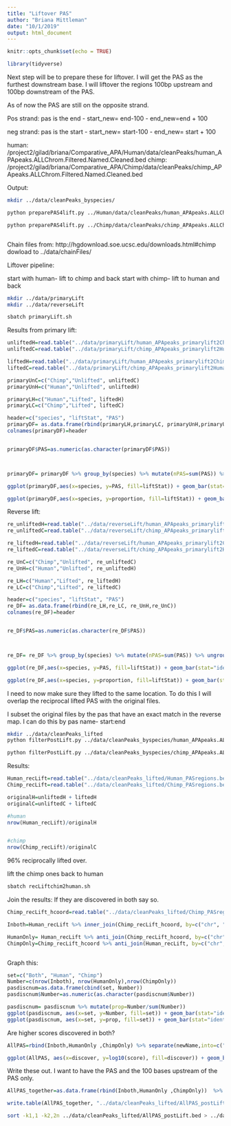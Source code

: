 ```yaml
---
title: "Liftover PAS"
author: "Briana Mittleman"
date: "10/1/2019"
output: html_document
---
```


```r
knitr::opts_chunk$set(echo = TRUE)
```


```r
library(tidyverse)

```

Next step will be to prepare these for liftover. I will get the PAS as the furthest downstream base. I will liftover the regions 100bp upstream and 100bp downstream of the PAS.


As of now the PAS are still on the opposite strand. 

Pos strand: pas is the end
  - start_new= end-100
  - end_new=end + 100
  
neg strand: pas is the start
  - start_new= start-100
  - end_new= start + 100

human: /project2/gilad/briana/Comparative_APA/Human/data/cleanPeaks/human_APApeaks.ALLChrom.Filtered.Named.Cleaned.bed
chimp: /project2/gilad/briana/Comparative_APA/Chimp/data/cleanPeaks/chimp_APApeaks.ALLChrom.Filtered.Named.Cleaned.bed

Output:

```bash
mkdir ../data/cleanPeaks_byspecies/

python preparePAS4lift.py ../Human/data/cleanPeaks/human_APApeaks.ALLChrom.Filtered.Named.Cleaned.bed ../data/cleanPeaks_byspecies/human_APApeaks.ALLChrom.Filtered.Named.Cleaned_100bpreg.bed

python preparePAS4lift.py ../Chimp/data/cleanPeaks/chimp_APApeaks.ALLChrom.Filtered.Named.Cleaned.bed ../data/cleanPeaks_byspecies/chimp_APApeaks.ALLChrom.Filtered.Named.Cleaned_100bpreg.bed



```


Chain files from:
http://hgdownload.soe.ucsc.edu/downloads.html#chimp dowload to ../data/chainFiles/


Liftover pipeline:

start with human- lift to chimp and back
start with chimp- lift to human and back 

```bash
mkdir ../data/primaryLift
mkdir ../data/reverseLift

sbatch primaryLift.sh
```


Results from primary lift:  

```r
unliftedH=read.table("../data/primaryLift/human_APApeaks_primarylift2Chimp_UNLIFTED.bed",stringsAsFactors = F) %>% nrow()
unliftedC=read.table("../data/primaryLift/chimp_APApeaks_primarylift2Human_UNLIFTED.bed",stringsAsFactors = F) %>% nrow()

liftedH=read.table("../data/primaryLift/human_APApeaks_primarylift2Chimp.bed",stringsAsFactors = F) %>% nrow()
liftedC=read.table("../data/primaryLift/chimp_APApeaks_primarylift2Human.bed",stringsAsFactors = F) %>% nrow()

primaryUnC=c("Chimp","Unlifted", unliftedC)
primaryUnH=c("Human","Unlifted", unliftedH)

primaryLH=c("Human","Lifted", liftedH)
primaryLC=c("Chimp","Lifted", liftedC)

header=c("species", "liftStat", "PAS")
primaryDF= as.data.frame(rbind(primaryLH,primaryLC, primaryUnH,primaryUnC)) 
colnames(primaryDF)=header


primaryDF$PAS=as.numeric(as.character(primaryDF$PAS)) 



primaryDF= primaryDF %>% group_by(species) %>% mutate(nPAS=sum(PAS)) %>% ungroup() %>% mutate(proportion=PAS/nPAS)

```



```r
ggplot(primaryDF,aes(x=species, y=PAS, fill=liftStat)) + geom_bar(stat="identity",position = "dodge") + scale_fill_brewer(palette = "Dark2") + labs(title="Primary Liftover Results")
```

```r
ggplot(primaryDF,aes(x=species, y=proportion, fill=liftStat)) + geom_bar(stat="identity",position = "dodge") + scale_fill_brewer(palette = "Dark2") + labs(title="Primary Liftover Results")
```


Reverse lift:  

```r
re_unliftedH=read.table("../data/reverseLift/human_APApeaks_primarylift2Human_rev2Human_UNLIFTED.bed",stringsAsFactors = F) %>% nrow()
re_unliftedC=read.table("../data/reverseLift/chimp_APApeaks_primarylift2Human_rev2Chimp_UNLIFTED.bed",stringsAsFactors = F) %>% nrow()

re_liftedH=read.table("../data/reverseLift/human_APApeaks_primarylift2Chimp_rev2Human.bed",stringsAsFactors = F) %>% nrow()
re_liftedC=read.table("../data/reverseLift/chimp_APApeaks_primarylift2Human_rev2Chimp.bed",stringsAsFactors = F) %>% nrow()

re_UnC=c("Chimp","Unlifted", re_unliftedC)
re_UnH=c("Human","Unlifted", re_unliftedH)

re_LH=c("Human","Lifted", re_liftedH)
re_LC=c("Chimp","Lifted", re_liftedC)

header=c("species", "liftStat", "PAS")
re_DF= as.data.frame(rbind(re_LH,re_LC, re_UnH,re_UnC)) 
colnames(re_DF)=header


re_DF$PAS=as.numeric(as.character(re_DF$PAS)) 



re_DF= re_DF %>% group_by(species) %>% mutate(nPAS=sum(PAS)) %>% ungroup() %>% mutate(proportion=PAS/nPAS)

```


```r
ggplot(re_DF,aes(x=species, y=PAS, fill=liftStat)) + geom_bar(stat="identity",position = "dodge") + scale_fill_brewer(palette = "Dark2") + labs(title="Reverse Liftover Results")
```

```r
ggplot(re_DF,aes(x=species, y=proportion, fill=liftStat)) + geom_bar(stat="identity",position = "dodge") + scale_fill_brewer(palette = "Dark2")+ labs(title="Reverse Liftover Results")
```

I need to now make sure they lifted to the same location. To do this I will overlap the reciprocal lifted PAS with the original files.  

I subset the original files by the pas that have an exact match in the reverse map. I can do this by pas name- start:end  

```bash
mkdir ../data/cleanPeaks_lifted
python filterPostLift.py ../data/cleanPeaks_byspecies/human_APApeaks.ALLChrom.Filtered.Named.Cleaned_100bpreg.bed ../data/reverseLift/human_APApeaks_primarylift2Chimp_rev2Human.bed ../data/cleanPeaks_lifted/Human_PASregions.bed

python filterPostLift.py ../data/cleanPeaks_byspecies/chimp_APApeaks.ALLChrom.Filtered.Named.Cleaned_100bpreg.bed  ../data/reverseLift/chimp_APApeaks_primarylift2Human_rev2Chimp.bed ../data/cleanPeaks_lifted/Chimp_PASregions.bed
```


Results: 

```r
Human_recLift=read.table("../data/cleanPeaks_lifted/Human_PASregions.bed",stringsAsFactors = F, col.names = c("chr", "start","end", "name", "score", "strand")) 
Chimp_recLift=read.table("../data/cleanPeaks_lifted/Chimp_PASregions.bed",stringsAsFactors = F,col.names = c("chr", "start","end", "name", "score", "strand"))

originalH=unliftedH + liftedH
originalC=unliftedC + liftedC

#human
nrow(Human_recLift)/originalH


#chimp 
nrow(Chimp_recLift)/originalC
```


96% reciprocally lifted over. 

lift the chimp ones back to human

```bash
sbatch recLiftchim2human.sh
```


Join the results: If they are discovered in both say so. 

```r
Chimp_recLift_hcoord=read.table("../data/cleanPeaks_lifted/Chimp_PASregions_humanCoord.bed",stringsAsFactors = F,col.names = c("chr", "start","end", "name", "score", "strand"))

Inboth=Human_recLift %>% inner_join(Chimp_recLift_hcoord, by=c("chr", "start", "end")) %>% mutate(discover="Both", newName=paste(name.x,discover,sep=":"),meanscore=((score.x+score.y)/2)) %>% select(chr, start,end, newName, meanscore, strand.x) %>% dplyr::rename("score"=meanscore, "strand"=strand.x)

HumanOnly= Human_recLift %>% anti_join(Chimp_recLift_hcoord, by=c("chr", "start", "end"))  %>% mutate(discover="Human",newName=paste(name,discover,sep=":")) %>% select(chr, start,end, newName, score, strand)
ChimpOnly=Chimp_recLift_hcoord %>% anti_join(Human_recLift, by=c("chr", "start", "end")) %>% mutate(discover="Chimp",newName=paste(name,discover,sep=":")) %>% select(chr, start,end, newName, score, strand)



```


Graph this:

```r

set=c("Both", "Human", "Chimp")
Number=c(nrow(Inboth), nrow(HumanOnly),nrow(ChimpOnly))
pasdiscnum=as.data.frame(cbind(set, Number))
pasdiscnum$Number=as.numeric(as.character(pasdiscnum$Number))

pasdiscnum= pasdiscnum %>% mutate(prop=Number/sum(Number))
ggplot(pasdiscnum, aes(x=set, y=Number, fill=set)) + geom_bar(stat="identity")+ scale_fill_brewer(palette = "Dark2")+ labs(y="Number of PAS", x="Discovery Set")
ggplot(pasdiscnum, aes(x=set, y=prop, fill=set)) + geom_bar(stat="identity")+ scale_fill_brewer(palette = "Dark2") + labs(y="Proportion of PAS", x="Discovery Set")

```


Are higher scores discovered in both? 

```r
AllPAS=rbind(Inboth,HumanOnly ,ChimpOnly) %>% separate(newName,into=c("name", "discover"))
```


```r
ggplot(AllPAS, aes(x=discover, y=log10(score), fill=discover)) + geom_boxplot() + scale_fill_brewer(palette = "Dark2") + labs(y="log10(Mean Read count)", title="PAS mean reads by Species of discovery")
```


Write these out. I want to have the PAS and the 100 bases upstream of the PAS only.
```r
AllPAS_together=as.data.frame(rbind(Inboth,HumanOnly ,ChimpOnly))  %>% select(chr, start,end, newName, score, strand)
```

```r
write.table(AllPAS_together, "../data/cleanPeaks_lifted/AllPAS_postLift.bed", quote = F, col.names = F, row.names = F, sep="\t")
```

```bash
sort -k1,1 -k2,2n ../data/cleanPeaks_lifted/AllPAS_postLift.bed > ../data/cleanPeaks_lifted/AllPAS_postLift.sort.bed
```


